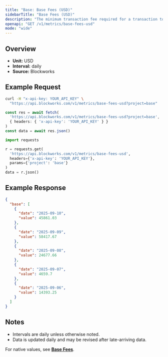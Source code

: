 ```yaml
---
title: "Base: Base Fees (USD)"
sidebarTitle: "Base Fees (USD)"
description: "The minimum transaction fee required for a transaction to be included in a block"
openapi: "GET /v1/metrics/base-fees-usd"
mode: "wide"
---
```


## Overview

- **Unit:** USD
- **Interval:** daily
- **Source:** Blockworks

## Example Request

<CodeGroup>

```bash cURL
curl -H "x-api-key: YOUR_API_KEY" \
  "https://api.blockworks.com/v1/metrics/base-fees-usd?project=base"
```

```typescript TypeScript
const res = await fetch(
  'https://api.blockworks.com/v1/metrics/base-fees-usd?project=base',
  { headers: { 'x-api-key': 'YOUR_API_KEY' } }
)
const data = await res.json()
```

```python Python
import requests

r = requests.get(
  'https://api.blockworks.com/v1/metrics/base-fees-usd',
  headers={'x-api-key': 'YOUR_API_KEY'},
  params={'project': 'base'}
)
data = r.json()
```

</CodeGroup>

## Example Response

```json
{
  "base": [
    {
      "date": "2025-09-10",
      "value": 45861.03
    },
    {
      "date": "2025-09-09",
      "value": 58417.67
    },
    {
      "date": "2025-09-08",
      "value": 24677.66
    },
    {
      "date": "2025-09-07",
      "value": 4659.7
    },
    {
      "date": "2025-09-06",
      "value": 14393.25
    }
  ]
}
```

## Notes
- Intervals are daily unless otherwise noted.
- Data is updated daily and may be revised after late-arriving data.

<Note>For native values, see **[Base Fees](./base-fees)**.</Note>
